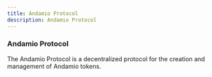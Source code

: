 ```yaml
---
title: Andamio Protocol
description: Andamio Protocol
---
```


### Andamio Protocol

The Andamio Protocol is a decentralized protocol for the creation and management of Andamio tokens.
